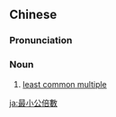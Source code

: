 {{also|最小公倍数}}
==Chinese==
{{zh-forms|s=最小公倍数|type=23}}
{{wikipedia|lang=zh}}

===Pronunciation===
{{zh-pron
|m=zuìxiǎo gōngbèishù
|c=zeoi3 siu2 gung1 pui5 sou3
|cat=n
}}

===Noun===
{{zh-noun}}

# {{lb|zh|arithmetic}} [[least common multiple]]

[[ja:最小公倍數]]
